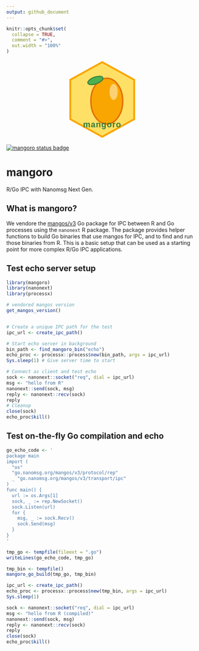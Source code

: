 ```yaml
---
output: github_document
---
```


```r
knitr::opts_chunk$set(
  collapse = TRUE,
  comment = "#>",
  out.width = "100%"
)
```

<p align="center">
<svg width="180" height="208" viewBox="0 0 300 346" xmlns="http://www.w3.org/2000/svg">
  <polygon points="150,10 290,87 290,259 150,336 10,259 10,87"
           fill="#ffe066" stroke="#f9a602" stroke-width="8"/>
  <ellipse cx="170" cy="180" rx="70" ry="100" fill="#f9a602" stroke="#e17009" stroke-width="6"/>
  <ellipse cx="200" cy="140" rx="18" ry="35" fill="#fffbe6" opacity="0.5"/>
  <ellipse cx="120" cy="90" rx="35" ry="15" fill="#4caf50" stroke="#357a38" stroke-width="4" transform="rotate(-20 120 90)"/>
  <text x="150" y="295" font-family="Montserrat, Arial, sans-serif" font-size="36" fill="#357a38" text-anchor="middle" font-weight="bold" letter-spacing="2">
    mangoro
  </text>
</svg>
</p>

[![mangoro status badge](https://sounkou-bioinfo.r-universe.dev/mangoro/badges/version)](https://sounkou-bioinfo.r-universe.dev/mangoro)

# mangoro

R/Go IPC with Nanomsg Next Gen.

## What is mangoro?

We vendore the [mangos/v3](https://github.com/nanomsg/mangos) Go package for IPC between R and Go processes using the `nanonext` R package. The package provides helper functions to build Go binaries that use mangos for IPC, and to find and run those binaries from R. This is a basic setup that can be used as a starting point for more complex R/Go IPC applications.

## Test echo server setup

```r
library(mangoro)
library(nanonext)
library(processx)

# vendored mangos version
get_mangos_version()


# Create a unique IPC path for the test
ipc_url <- create_ipc_path()

# Start echo server in background
bin_path <- find_mangoro_bin("echo")
echo_proc <- processx::process$new(bin_path, args = ipc_url)
Sys.sleep(1) # Give server time to start

# Connect as client and test echo
sock <- nanonext::socket("req", dial = ipc_url)
msg <- "hello from R"
nanonext::send(sock, msg)
reply <- nanonext::recv(sock)
reply
# Cleanup
close(sock)
echo_proc$kill()
```

## Test on-the-fly Go compilation and echo

```r

go_echo_code <- '
package main
import (
  "os"
  "go.nanomsg.org/mangos/v3/protocol/rep"
  _ "go.nanomsg.org/mangos/v3/transport/ipc"
)
func main() {
  url := os.Args[1]
  sock, _ := rep.NewSocket()
  sock.Listen(url)
  for {
    msg, _ := sock.Recv()
    sock.Send(msg)
  }
}
'

tmp_go <- tempfile(fileext = ".go")
writeLines(go_echo_code, tmp_go)

tmp_bin <- tempfile()
mangoro_go_build(tmp_go, tmp_bin)

ipc_url <- create_ipc_path()
echo_proc <- processx::process$new(tmp_bin, args = ipc_url)
Sys.sleep(1)

sock <- nanonext::socket("req", dial = ipc_url)
msg <- "hello from R (compiled)"
nanonext::send(sock, msg)
reply <- nanonext::recv(sock)
reply
close(sock)
echo_proc$kill()
```

